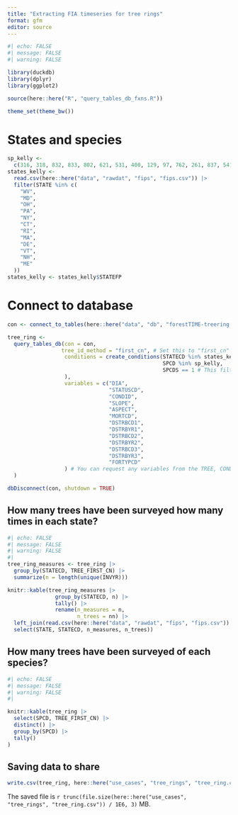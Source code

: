 ```yaml
---
title: "Extracting FIA timeseries for tree rings"
format: gfm
editor: source
---
```


```r
#| echo: FALSE
#| message: FALSE
#| warning: FALSE

library(duckdb)
library(dplyr)
library(ggplot2)

source(here::here("R", "query_tables_db_fxns.R"))

theme_set(theme_bw())

```


# States and species

```r
sp_kelly <-
  c(316, 318, 832, 833, 802, 621, 531, 400, 129, 97, 762, 261, 837, 541, 12)
states_kelly <-
  read.csv(here::here("data", "rawdat", "fips", "fips.csv")) |>
  filter(STATE %in% c(
    "WV",
    "MD",
    "OH",
    "PA",
    "NY",
    "CT",
    "RI",
    "MA",
    "DE",
    "VT",
    "NH",
    "ME"
  ))
states_kelly <- states_kelly$STATEFP
```

# Connect to database

```r

con <- connect_to_tables(here::here("data", "db", "forestTIME-treering.duckdb"))

tree_ring <-
  query_tables_db(con = con,
                 tree_id_method = "first_cn", # Set this to "first_cn" to identify trees by the chain of control numbers. Set it to "composite" to use the string of STATE_PLOT_etc. 
                  conditions = create_conditions(STATECD %in% states_kelly,
                                                 SPCD %in% sp_kelly,
                                                 SPCDS == 1 # This filters out any trees that have multiple SPCDs recorded over time. 
                  ),
                  variables = c("DIA",
                                "STATUSCD",
                                "CONDID", 
                                "SLOPE",
                                "ASPECT",
                                "MORTCD",
                                "DSTRBCD1",
                                "DSTRBYR1",
                                "DSTRBCD2",
                                "DSTRBYR2",
                                "DSTRBCD3",
                                "DSTRBYR3",
                                "FORTYPCD"
                  ) # You can request any variables from the TREE, CONDITION, or PLOT table (except for the MODIFIED and CREATED_IN_INSTANCE codes). If you want the CNs for the rows from the PLOT or CONDITION tables those are named PLOT_CN and COND_CN, respectively. 
  )

dbDisconnect(con, shutdown = TRUE)
```


## How many trees have been surveyed how many times in each state?

```r
#| echo: FALSE
#| message: FALSE
#| warning: FALSE
#| 
tree_ring_measures <- tree_ring |> 
  group_by(STATECD, TREE_FIRST_CN) |>
  summarize(n = length(unique(INVYR))) 

knitr::kable(tree_ring_measures |>
               group_by(STATECD, n) |>
               tally() |>
               rename(n_measures = n,
                      n_trees = nn) |>
  left_join(read.csv(here::here("data", "rawdat", "fips", "fips.csv")) |> select(STATEFP, STATE), by = c("STATECD" = "STATEFP")) |>
  select(STATE, STATECD, n_measures, n_trees))


```


## How many trees have been surveyed of each species?

```r
#| echo: FALSE
#| message: FALSE
#| warning: FALSE
#| 

knitr::kable(tree_ring |> 
  select(SPCD, TREE_FIRST_CN) |>
  distinct() |>
  group_by(SPCD) |>
  tally()
)


```

## Saving data to share

```r

write.csv(tree_ring, here::here("use_cases", "tree_rings", "tree_ring.csv"))

```

The saved file is `r trunc(file.size(here::here("use_cases", "tree_rings", "tree_ring.csv")) / 1E6, 3)` MB.
